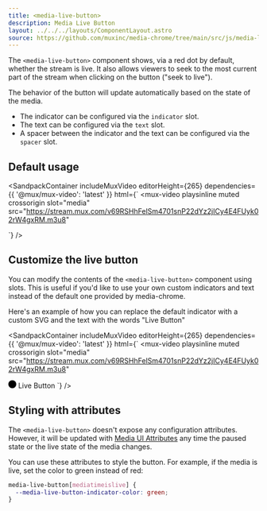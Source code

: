 ```yaml
---
title: <media-live-button>
description: Media Live Button
layout: ../../../layouts/ComponentLayout.astro
source: https://github.com/muxinc/media-chrome/tree/main/src/js/media-live-button.mjs
---
```



The `<media-live-button>` component shows, via a red dot by default, whether the stream is live. It also allows viewers to seek to the most current part of the stream when clicking on the button ("seek to live").

The behavior of the button will update automatically based on the state of the media.
- The indicator can be configured via the `indicator` slot.
- The text can be configured via the `text` slot.
- A spacer between the indicator and the text can be configured via the `spacer` slot.

## Default usage

<SandpackContainer
  includeMuxVideo
  editorHeight={265}
  dependencies={{
    '@mux/mux-video': 'latest'
  }}
  html={`<media-controller defaultsubtitles>
  <mux-video
    playsinline muted crossorigin
    slot="media"
    src="https://stream.mux.com/v69RSHhFelSm4701snP22dYz2jICy4E4FUyk02rW4gxRM.m3u8"
  >
  </mux-video>
  <media-control-bar>
    <media-play-button></media-play-button>
    <media-live-button></media-live-button>
  </media-control-bar>
</media-controller>`}
/>

## Customize the live button

You can modify the contents of the `<media-live-button>` component using slots.
This is useful if you'd like to use your own custom indicators and text instead of the default one provided by media-chrome.

Here's an example of how you can replace the default indicator with a custom SVG and the text with the words "Live Button"

<SandpackContainer
  includeMuxVideo
  editorHeight={265}
  dependencies={{
    '@mux/mux-video': 'latest'
  }}
  html={`<media-controller defaultsubtitles>
  <mux-video
    playsinline muted crossorigin
    slot="media"
    src="https://stream.mux.com/v69RSHhFelSm4701snP22dYz2jICy4E4FUyk02rW4gxRM.m3u8"
  >
  </mux-video>
  <media-control-bar>
    <media-play-button></media-play-button>
    <media-live-button>
      <svg slot="indicator" width="16" height="16" viewBox="0 0 16 16"><circle cx="8" cy="8" r="8"></circle></svg>
      <span slot="text">Live Button</span>
    </media-live-button>
  </media-control-bar>
</media-controller>`}
/>

## Styling with attributes

The `<media-live-button>` doesn't expose any configuration attributes.
However, it will be updated with [Media UI Attributes](#media-ui-attributes) any time the paused state or the live state of the media changes.

You can use these attributes to style the button. For example, if the media is live, set the color to green instead of red:

```css
media-live-button[mediatimeislive] {
  --media-live-button-indicator-color: green;
}
```

